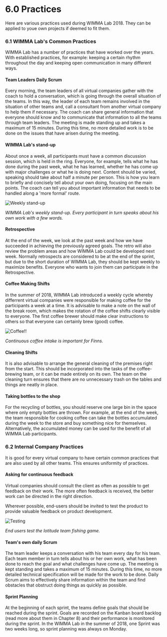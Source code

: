 # 6.0 Practices
Here are various practices used during WIMMA Lab 2018. They can be applied to youe own projects if deemed to fit them.  

### 6.1 WIMMA Lab's Common Practices
WIMMA Lab has a number of practices that have worked over the years. With established practices, for example: keeping a certain rhythm throughout the day and keeping open communication in many different ways.

#### Team Leaders Daily Scrum
Every morning, the team leaders of all virtual companies gather with the coach to hold a conversation, which is going through the overall situation of the teams. In this way, the leader of each team remains involved in the situation of other teams and, call a consultant from another virtual company to help them if necessary. The coach can share general information that everyone should know and to communicate that information to all the teams through team leaders. The meeting is made standing up and takes a maximum of 15 minutes. During this time, no more detailed work is to be done on the issues that have arisen during the meeting.

#### WIMMA Lab's stand-up
About once a week, all participants must have a common discussion session, which is held in the ring. Everyone, for example, tells what he has done during the past week, what he has learned, whether he has come up with major challenges or what he is doing next. Content should be varied, speaking should take about half a minute per person. This is how you learn to briefly and concisely tell about your own doing, focusing on the main points. The coach can tell you about important information that needs to be handled along a 'more formal' route.

<Image src="/assets/Black-Book-Images/image014.jpg" alt="Weekly stand-up" width={750} height={500} />  

*WIMMA Lab's weekly stand-up. Every participant in turn speaks about his own work with a few words.* 

#### Retrospective
At the end of the week, we look at the past week and how we have succeeded in achieving the previously agreed goals. The retro will also review the problem areas and how WIMMA Lab could be developed next week. Normally retrospects are considered to be at the end of the sprint, but due to the short duration of WIMMA Lab, they should be kept weekly to maximize benefits. Everyone who wants to join them can participate in the Retrospective.

#### Coffee Making Shifts
In the summer of 2018, WIMMA Lab introduced a weekly cycle whereby differrent virtual companies were responsible for making coffee for the participants a week at a time. It is advisable to make a note on the wall of the break room, which makes the rotation of the coffee shifts clearly visible to everyone. The first coffee brewer should make clear instructions to others so that everyone can certainly brew (good) coffee.

<Image src="/assets/Black-Book-Images/image015.jpg" alt="Coffee!!" width={750} height={500} />  

*Continuous coffee intake is important for Finns.*

#### Cleaning Shifts
It is also advisable to arrange the general cleaning of the premises right from the start. This should be incorporated into the tasks of the coffee-brewing team, or it can be made entirely on its own. The team on the cleaning turn ensures that there are no unnecessary trash on the tables and things are neatly in place.

#### Taking bottles to the shop
For the recycling of bottles, you should reserve one large bin in the space where only empty bottles are thrown. For example, at the end of the week, the team responsible for cooking coffee can take the bottles accumulated during the week to the store and buy something nice for themselves. Alternatively, the accumulated money can be used for the benefit of all WIMMA Lab participants.

### 6.2 Internal Company Practices
It is good for every virtual company to have certain common practices that are also used by all other teams. This ensures uniformity of practices.

#### Asking for continuous feedback
Virtual companies should consult the client as often as possible to get feedback on their work. The more often feedback is received, the better work can be directed in the right direction.

Wherever possible, end-users should be invited to test the product to provide valuable feedback on product development.  

<Image src="/assets/Black-Book-Images/image016.jpg" alt="Testing" width={750} height={500} />  

*End users test the Iotitude team fishing game.*

#### Team's own daily Scrum
The team leader keeps a conversation with his team every day for his team. Each team member in turn tells about his or her own work, what has been done to reach the goal and what challenges have come up. The meeting is kept standing and takes a maximum of 15 minutes. During this time, no more detailed technical specification will be made for the work to be done. Daily Scrum aims to effectively share information within the team and find obstacles that obstruct doing things as quickly as possible.

#### Sprint Planning
At the beginning of each sprint, the teams define goals that should be reached during the sprint. Goals are recorded on the Kanban board backlog (read more about them in Chapter 8) and their performance is monitored during the sprint. In the WIMMA Lab in the summer of 2018, one Sprint was two weeks long, so sprint planning was always on Monday.
